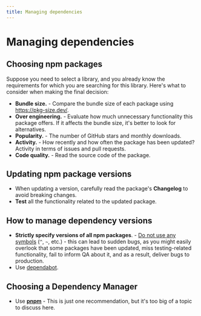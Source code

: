 ```yaml
---
title: Managing dependencies
---
```


# Managing dependencies

## Choosing npm packages

Suppose you need to select a library, and you already know the requirements for which you are searching for this library. Here's what to consider when making the final decision:

- **Bundle size.** - Compare the bundle size of each package using https://pkg-size.dev/.
- **Over engineering.** - Evaluate how much unnecessary functionality this package offers. If it affects the bundle size, it's better to look for alternatives.
- **Popularity.** - The number of GitHub stars and monthly downloads.
- **Activity.** - How recently and how often the package has been updated? Activity in terms of issues and pull requests.
- **Code quality.** - Read the source code of the package.

## Updating npm package versions

- When updating a version, carefully read the package's **Changelog** to avoid breaking changes.
- **Test** all the functionality related to the updated package.

## How to manage dependency versions

- **Strictly specify versions of all npm packages**. - [Do not use any symbols](https://docs.npmjs.com/cli/v8/configuring-npm/package-json#dependencies) (`^`, `~`, etc.) - this can lead to sudden bugs, as you might easily overlook that some packages have been updated, miss testing-related functionality, fail to inform QA about it, and as a result, deliver bugs to production.
- Use [dependabot](https://docs.github.com/ru/code-security/dependabot/working-with-dependabot).

## Choosing a Dependency Manager

- Use **[pnpm](https://pnpm.io/)** - This is just one recommendation, but it's too big of a topic to discuss here.